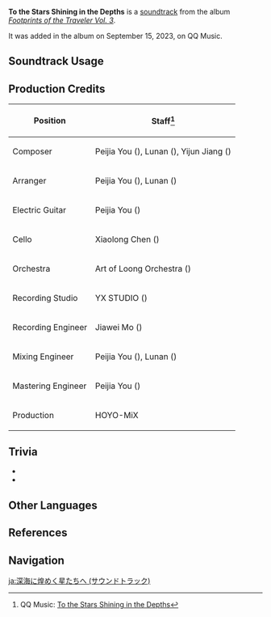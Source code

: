 {{Soundtrack Infobox
|title          = To the Stars Shining in the Depths
|image          = Footprints of the Traveler Vol. 3.png
|album          = Footprints of the Traveler Vol. 3
|album2         = Footprints of the Traveler (CN)
|releaseDate    = 2023-09-15 20:30:00 GMT+8
|disc           =
|number         = 02
|number2        = 26
|featured       =
|featured2      =
|featured3      =
|featured_disc  =
|featured_disc2 =
|featured_disc3 =
|youtube_id     = kgpqMfTZDTw
|spotify_id     = 2wcQ84dQtVaPFBUkfZOW7i
|previous       = As Light Rain Falls Without Reason (Soundtrack)
|next           = Masquerade of the Guilty (Soundtrack)
}}
'''To the Stars Shining in the Depths''' is a [[soundtrack]] from the album ''[[Footprints of the Traveler Vol. 3]]''.

It was added in the album on September 15, 2023, on QQ Music.

==Soundtrack Usage==
{{Soundtrack Usage
|mediaoriginal = Version Trailer;;4.1
}}

==Production Credits==
{| class="wikitable"
! Position
! Staff<ref>QQ Music: [https://y.qq.com/n/ryqq/songDetail/0046ANRq3MnxAf?songtype=0 {{zh|向深水中的晨星}} To the Stars Shining in the Depths]</ref>
|-
! Composer
| Peijia You ({{zh|尤裴佳}}), Lunan ({{zh|路南}}),  Yijun Jiang ({{zh|姜以君}})
|-
! Arranger
| Peijia You ({{zh|尤裴佳}}), Lunan ({{zh|路南}})
|-
! Electric Guitar
| Peijia You ({{zh|尤裴佳}})
|-
! Cello
| Xiaolong Chen ({{zh|陈小龙}})
|-
! Orchestra
| Art of Loong Orchestra ({{zh|龙之艺交响乐团}})
|-
! Recording Studio
| YX STUDIO ({{zh|上海音像公司录音棚}})
|-
! Recording Engineer
| Jiawei Mo ({{zh|莫家伟}})
|-
! Mixing Engineer
| Peijia You ({{zh|尤裴佳}}), Lunan ({{zh|路南}})
|-
! Mastering Engineer
| Peijia You ({{zh|尤裴佳}})
|-
! Production
| HOYO-MiX
|}

==Trivia==
* {{Transclude|Nippy Bout|WrioLeitmotif|section=1}}
* {{Transclude|Eleusis Dicis Gratia|NeuvLeitmotif|section=1}}

==Other Languages==
{{Other Languages|Transclude=To the Stars Shining in the Depths}}

==References==
{{Reflist}}

==Navigation==
{{Soundtrack Navbox|Footprints of the Traveler}}

[[ja:深海に煌めく星たちへ (サウンドトラック)]]